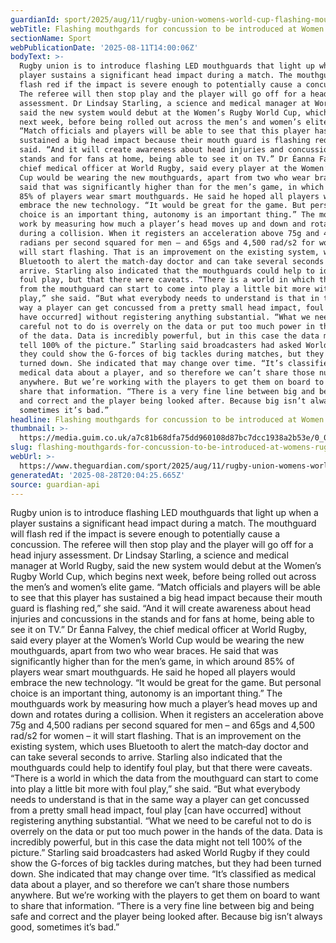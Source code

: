 ```yaml
---
guardianId: sport/2025/aug/11/rugby-union-womens-world-cup-flashing-mouthgards-concussion
webTitle: Flashing mouthgards for concussion to be introduced at Women’s Rugby World Cup
sectionName: Sport
webPublicationDate: '2025-08-11T14:00:06Z'
bodyText: >-
  Rugby union is to introduce flashing LED mouthguards that light up when a
  player sustains a significant head impact during a match. The mouthguard will
  flash red if the impact is severe enough to potentially cause a concussion.
  The referee will then stop play and the player will go off for a head injury
  assessment. Dr Lindsay Starling, a science and medical manager at World Rugby,
  said the new system would debut at the Women’s Rugby World Cup, which begins
  next week, before being rolled out across the men’s and women’s elite game.
  “Match officials and players will be able to see that this player has
  sustained a big head impact because their mouth guard is flashing red,” she
  said. “And it will create awareness about head injuries and concussions in the
  stands and for fans at home, being able to see it on TV.” Dr Éanna Falvey, the
  chief medical officer at World Rugby, said every player at the Women’s World
  Cup would be wearing the new mouthguards, apart from two who wear braces. He
  said that was significantly higher than for the men’s game, in which around
  85% of players wear smart mouthguards. He said he hoped all players would
  embrace the new technology. “It would be great for the game. But personal
  choice is an important thing, autonomy is an important thing.” The mouthguards
  work by measuring how much a player’s head moves up and down and rotates
  during a collision. When it registers an acceleration above 75g and 4,500
  radians per second squared for men – and 65gs and 4,500 rad/s2 for women – it
  will start flashing. That is an improvement on the existing system, which uses
  Bluetooth to alert the match‑day doctor and can take several seconds to
  arrive. Starling also indicated that the mouthguards could help to identify
  foul play, but that there were caveats. “There is a world in which the data
  from the mouthguard can start to come into play a little bit more with foul
  play,” she said. “But what everybody needs to understand is that in the same
  way a player can get concussed from a pretty small head impact, foul play [can
  have occurred] without registering anything substantial. “What we need to be
  careful not to do is overrely on the data or put too much power in the hands
  of the data. Data is incredibly powerful, but in this case the data might not
  tell 100% of the picture.” Starling said broadcasters had asked World Rugby if
  they could show the G-forces of big tackles during matches, but they had been
  turned down. She indicated that may change over time. “It’s classified as
  medical data about a player, and so therefore we can’t share those numbers
  anywhere. But we’re working with the players to get them on board to want to
  share that information. “There is a very fine line between big and being safe
  and correct and the player being looked after. Because big isn’t always good,
  sometimes it’s bad.”
headline: Flashing mouthgards for concussion to be introduced at Women’s Rugby World Cup
thumbnail: >-
  https://media.guim.co.uk/a7c81b68dfa75dd960108d87bc7dcc1938a2b53e/0_0_6200_4960/500.jpg
slug: flashing-mouthgards-for-concussion-to-be-introduced-at-womens-rugby-world-cup
webUrl: >-
  https://www.theguardian.com/sport/2025/aug/11/rugby-union-womens-world-cup-flashing-mouthgards-concussion
generatedAt: '2025-08-28T20:04:25.665Z'
source: guardian-api
---
```

Rugby union is to introduce flashing LED mouthguards that light up when a player sustains a significant head impact during a match. The mouthguard will flash red if the impact is severe enough to potentially cause a concussion. The referee will then stop play and the player will go off for a head injury assessment. Dr Lindsay Starling, a science and medical manager at World Rugby, said the new system would debut at the Women’s Rugby World Cup, which begins next week, before being rolled out across the men’s and women’s elite game. “Match officials and players will be able to see that this player has sustained a big head impact because their mouth guard is flashing red,” she said. “And it will create awareness about head injuries and concussions in the stands and for fans at home, being able to see it on TV.” Dr Éanna Falvey, the chief medical officer at World Rugby, said every player at the Women’s World Cup would be wearing the new mouthguards, apart from two who wear braces. He said that was significantly higher than for the men’s game, in which around 85% of players wear smart mouthguards. He said he hoped all players would embrace the new technology. “It would be great for the game. But personal choice is an important thing, autonomy is an important thing.” The mouthguards work by measuring how much a player’s head moves up and down and rotates during a collision. When it registers an acceleration above 75g and 4,500 radians per second squared for men – and 65gs and 4,500 rad/s2 for women – it will start flashing. That is an improvement on the existing system, which uses Bluetooth to alert the match‑day doctor and can take several seconds to arrive. Starling also indicated that the mouthguards could help to identify foul play, but that there were caveats. “There is a world in which the data from the mouthguard can start to come into play a little bit more with foul play,” she said. “But what everybody needs to understand is that in the same way a player can get concussed from a pretty small head impact, foul play [can have occurred] without registering anything substantial. “What we need to be careful not to do is overrely on the data or put too much power in the hands of the data. Data is incredibly powerful, but in this case the data might not tell 100% of the picture.” Starling said broadcasters had asked World Rugby if they could show the G-forces of big tackles during matches, but they had been turned down. She indicated that may change over time. “It’s classified as medical data about a player, and so therefore we can’t share those numbers anywhere. But we’re working with the players to get them on board to want to share that information. “There is a very fine line between big and being safe and correct and the player being looked after. Because big isn’t always good, sometimes it’s bad.”
